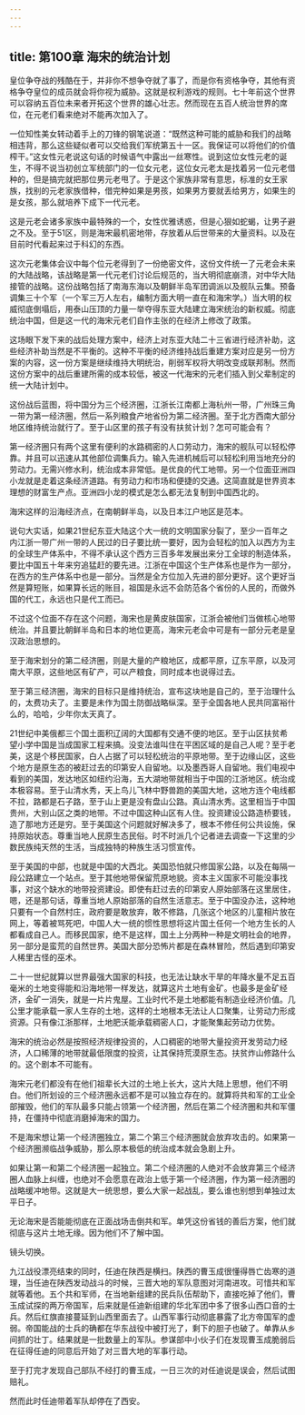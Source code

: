 ```yaml
---
---
---
```

title: 第100章 海宋的统治计划
---



皇位争夺战的残酷在于，并非你不想争夺就了事了，而是你有资格争夺，其他有资格争夺皇位的成员就会将你视为威胁。这就是权利游戏的规则。七十年前这个世界可以容纳五百位未来者开拓这个世界的雄心壮志。然而现在五百人统治世界的席位，在元老们看来绝对不能再次加入了。

一位知性美女转动着手上的刀锋的钢笔说道：“既然这种可能的威胁和我们的战略相违背，那么这些疑似者可以交给我们军统第五十一区。我保证可以将他们的价值榨干。”这女性元老说这句话的时候语气中露出一丝寒性。说到这位女性元老的诞生，不得不说当初创立军统部门的一位女元老，这位女元老太是找着另一位元老借种的，但是搞完就把那位男元老甩了。于是这个家族非常有意思，标准的女王家族，找别的元老家族借种，借完种如果是男孩，如果男方要就丢给男方，如果生的是女孩，那么就培养下成下一代元老。

这是元老会诸多家族中最特殊的一个，女性优雅诱惑，但是心狠如蛇蝎，让男子避之不及。至于51区，则是海宋最机密地带，存放着从后世带来的大量资料。以及在目前时代看起来过于科幻的东西。

这次元老集体会议中每个位元老得到了一份绝密文件，这份文件统一了元老会未来的大陆战略，该战略是第一代元老们讨论后规范的，当大明彻底崩溃，对中华大陆接管的战略。这份战略包括了南海东海以及朝鲜半岛军团调派以及舰队云集。预备调集三十个军（一个军三万人左右，编制方面大明一直在和海宋学。）当大明的权威彻底倒塌后，用泰山压顶的力量一举夺得东亚大陆建立海宋统治的新权威。彻底统治中国，但是这一代的海宋元老们自作主张的在经济上修改了政策。

这场眼下发下来的战后处理方案中，经济上对东亚大陆二十三省进行经济补助，这些经济补助当然是不平衡的。这种不平衡的经济维持战后重建方案对应是另一份方案的内容，这一份方案是继续维持大明统治，削弱军权将大明改变成联邦制。然而这份方案中的战后重建所需的成本较低，被这一代海宋的元老们插入到父辈制定的统一大陆计划中。

这份战后蓝图，将中国分为三个经济圈，江浙长江南都上海杭州一带，广州珠三角一带为第一经济圈，然后一系列粮食产地省份为第二经济圈。至于北方西南大部分地区维持统治就行了。至于山区里的孩子有没有扶贫计划？怎可可能会有？

第一经济圈只有两个这里有便利的水路稠密的人口劳动力，海宋的舰队可以轻松停靠。并且可以迅速从其他部位调集兵力。输入先进机械后可以轻松利用当地充分的劳动力。无需兴修水利，统治成本非常低。是优良的代工地带。另一个位面亚洲四小龙就是走着这条经济道路。有劳动力和市场和便捷的交通。这简直就是世界资本理想的财富生产点。亚洲四小龙的模式是怎么都无法复制到中国西北的。

海宋这样的沿海经济点，在南朝鲜半岛，以及日本江户地区是范本。

说句大实话，如果21世纪东亚大陆这个大一统的文明国家分裂了，至少一百年之内江浙一带广州一带的人民过的日子要比统一要好，因为会轻松的加入以西方为主的全球生产体系中，不得不承认这个西方三百多年发展出来分工全球的制造体系，要比中国五十年来穷追猛赶的要先进。江浙在中国这个生产体系也是作为一部分，在西方的生产体系中也是一部分。当然是全方位加入先进的部分更好。这个更好当然是算短账，如果算长远的账目，祖国是永远不会防范各个省份的人民的，而做外国的代工，永远也只是代工而已。

不过这个位面不存在这个问题，海宋也是黄皮肤国家，江浙会被他们当做核心地带统治。并且要比朝鲜半岛和日本的地位更高，海宋元老会中可是有一部分元老是皇汉政治思想的。

至于海宋划分的第二经济圈，则是大量的产粮地区，成都平原，辽东平原，以及河南大平原，这些地区有矿产，可以产粮食，同时成本也说得过去。

至于第三经济圈，海宋的目标只是维持统治，宣布这块地是自己的，至于治理什么的，太费功夫了。主要是未作为国土防御战略纵深。至于全国各地人民共同富裕什么的，哈哈，少年你太天真了。

21世纪中美俄都三个国土面积辽阔的大国都有交通不便的地区。至于山区扶贫希望小学中国是当成国家工程来搞。没变法谁叫住在平困区域的是自己人呢？至于老美，这是个移民国家，白人占据了可以轻松统治的平原地带。至于边缘山区，这些个地方是原生态的被赶过去的印第安人自留地。以及墨西哥人自留地。我们电视中看到的美国，发达地区如纽约沿海，五大湖地带就相当于中国的江浙地区。统治成本极容易。至于山清水秀，天上鸟儿飞林中野兽跑的美国大地，这地方连个电线都不拉，路都是石子路，至于山上更是没有盘山公路。真山清水秀。这里相当于中国贵州，大别山区之类的地带。不过中国这种山区有人住。投资建设公路造桥要钱，造了那地方还是穷。至于美国这个问题就好解决多了，根本不修任何公共设施，保持原始状态。尊重当地人民原生态民俗。时不时派几个记者进去调查一下这里的少数民族纯天然的生活，当成独特的种族生活习惯宣传。

至于美国的中部，也就是中国的大西北。美国恐怕就只修国家公路，以及在每隔一段公路建立一个站点。至于其他地带保留荒原地貌。资本主义国家不可能没事找事，对这个缺水的地带投资建设。即使有赶过去的印第安人原始部落在这里居住，嗯，还是那句话，尊重当地人原始部落的自然生活意志。至于中国没办法，这种地只要有一个自然村庄，政府要是敢放弃，敢不修路，几张这个地区的儿童相片放在网上，等着被骂死吧，中国人大一统的惯性思想将这片国土任何一个地方生长的人都看成自己人。而移民国家，绝不是这样，国土上分两种一种是文明社会的地界，另一部分是蛮荒的自然世界。美国大部分恐怖片都是在森林冒险，然后遇到印第安人稀里古怪的巫术。

二十一世纪就算以世界最强大国家的科技，也无法让缺水干旱的年降水量不足五百毫米的土地变得能和沿海地带一样发达，就算这片土地有金矿。也最多是金矿经济，金矿一消失，就是一片片鬼屋。工业时代不是土地都能有制造业经济价值。几公里才能承载一家人生存的土地，这样的土地根本无法让人口聚集，让劳动力形成资源。只有像江浙那样，土地肥沃能承载稠密人口，才能聚集起劳动力优势。

海宋的统治必然是按照经济规律投资的，人口稠密的地带大量投资开发劳动力经济，人口稀薄的地带就最低限度的投资，让其保持荒漠原生态。扶贫炸山修路什么的。这个剧本不可能有。

海宋元老们都没有在他们祖辈长大过的土地上长大，这片大陆上思想，他们不明白。他们所划设的三个经济圈永远都不是可以独立存在的。就算将共和军的工业全部摧毁，他们的军队最多只能占领第一个经济圈，然后在第二个经济圈和共和军僵持，在僵持中彻底消磨掉海宋的国力。

不是海宋想让第一个经济圈独立，第二个第三个经济圈就会放弃攻击的。如果第一个经济圈濒临战争威胁，那么原本极低的统治成本就会急剧上升。

如果让第一和第二个经济圈一起独立。第二个经济圈的人绝对不会放弃第三个经济圈人血脉上纠缠，也绝对不会愿意在政治上低于第一个经济圈，作为第一经济圈的战略缓冲地带。这就是大一统思想，要么大家一起战乱，要么谁也别想到单独过太平日子。

无论海宋是否能能彻底在正面战场击倒共和军。单凭这份省钱的善后方案，他们就彻底与这片土地无缘。因为他们不了解中国。

镜头切换。

九江战役漂亮结束的同时，任迪在陕西是横扫。陕西的曹玉成很懂得唇亡齿寒的道理，当任迪在陕西发动战斗的时候，三晋大地的军队意图对河南进攻。可惜共和军就等着他。五个共和军师，在当地新组建的民兵队伍帮助下，直接吃掉了他们，曹玉成试探的两万帝国军，后来就是任迪新组建的华北军团中多了很多山西口音的士兵。然后红旗直接蔓延到山西里面去了。山西军事行动彻底暴露了北方帝国军的虚弱。帝国能战的士兵的确都在华东战役中被打光了，剩下的胆子也破了。单靠从乡间抓的壮丁。结果就是一批数量上的军队。参谋部中小伙子们在发现曹玉成脆弱后在征得任迪的同意后开始了对三晋大地的军事行动。

至于打完才发现自己部队不经打的曹玉成，一日三次的对任迪说是误会，然后试图赔礼。

然而此时任迪带着军队却停在了西安。